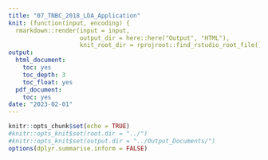 ```yaml
---
title: "07_TNBC_2018_LDA_Application"
knit: (function(input, encoding) {
  rmarkdown::render(input = input,
                    output_dir = here::here("Output", "HTML"),
                    knit_root_dir = rprojroot::find_rstudio_root_file())})
output:
  html_document: 
    toc: yes
    toc_depth: 3
    toc_float: yes
  pdf_document: 
    toc: yes
date: "2023-02-01"
---
```


```r
knitr::opts_chunk$set(echo = TRUE)
#knitr::opts_knit$set(root.dir = "../")
#knitr::opts_knit$set(output.dir = "../Output_Documents/")
options(dplyr.summarise.inform = FALSE)
```

